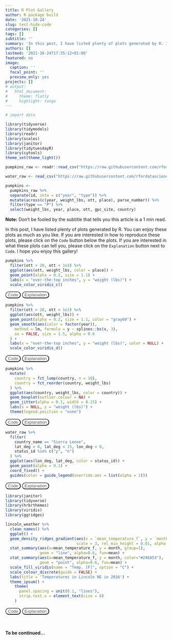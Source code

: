 ```yaml
---
title: R Plot Gallery
author: R package build
date: '2021-10-24'
slug: test-hide-code
categories: []
tags: []
subtitle: ''
summary: 'In this post, I have listed plenty of plots generated by R. I hope you enjoy this gallery!'
authors: []
lastmod: '2021-10-24T17:35:12+01:00'
featured: no
image:
  caption: ''
  focal_point: ''
  preview_only: yes
projects: []
# output:
#   html_document:
#     theme: flatly
#     highlight: tango
---
```

<script>
function myFunction(x) {
  if (x.style.display === "none") {
    x.style.display = "block";
  } else {
    x.style.display = "none";
  }
}
</script>
<style scoped>
.cb{
    background-color: white;
    color: #555555;
    border-radius:12px;
    outline: none;
    transition-duration: 0.4s;
}
.cb:focus {
  outline: none;
}
.cb:hover{
background-color: #555555;
color: white;
}
</style>
```r
# import data

library(tidyverse)
library(tidymodels)
library(readr)
library(scales)
library(janitor)
library(tidytuesdayR) 
library(cytools)
theme_set(theme_light())

pumpkins_raw <- readr::read_csv("https://raw.githubusercontent.com/rfordatascience/tidytuesday/master/data/2021/2021-10-19/pumpkins.csv")

water_raw <- read_csv("https://raw.githubusercontent.com/rfordatascience/tidytuesday/master/data/2021/2021-05-04/water.csv")

pumpkins <-
  pumpkins_raw %>%
  separate(id, into = c("year", "type")) %>%
  mutate(across(c(year, weight_lbs, ott, place), parse_number)) %>%
  filter(type == "P") %>%
  select(weight_lbs, year, place, ott, gpc_site, country)
```

**Note:** Don't be fooled by the subtitle that tells you this article is a 1 min read. 

In this post, I have listed plenty of plots generated by R. You can enjoy these plots as much as you like. If you are interested in how to reproduce these plots, please click on the `Code` button below the plots. If you are interested in what these plots can tell you, please click on the `Explanation` button next to `Code`. I hope you enjoy this gallery!

<figure style="padding: 0rem; margin: 0rem 0rem">
```r
pumpkins %>%
  filter(ott > 20, ott < 1e3) %>%
  ggplot(aes(ott, weight_lbs, color = place)) +
  geom_point(alpha = 0.2, size = 1.1) +
  labs(x = "over-the-top inches", y = "weight (lbs)") +
  scale_color_viridis_c()
```
<button class="cb" onclick="myFunction(myDIV1)">Code</button>
<div id="myDIV1" style="display: none">
```r
pumpkins %>%
  filter(ott > 20, ott < 1e3) %>%
  ggplot(aes(ott, weight_lbs, color = place)) +
  geom_point(alpha = 0.2, size = 1.1) +
  labs(x = "over-the-top inches", y = "weight (lbs)") +
  scale_color_viridis_c()
```
</div>
<button class="cb" onclick="myFunction(JAcl5tRJVM)">Explanation</button>
<div id="JAcl5tRJVM" style="display: none">

</div>
</figure> 

<figure style="padding: 0rem; margin: 0rem 0rem">
```r
pumpkins %>%
  filter(ott > 20, ott < 1e3) %>%
  ggplot(aes(ott, weight_lbs)) +
  geom_point(alpha = 0.2, size = 1.1, color = "gray60") +
  geom_smooth(aes(color = factor(year)),
    method = lm, formula = y ~ splines::bs(x, 3),
    se = FALSE, size = 1.5, alpha = 0.6
  ) +
  labs(x = "over-the-top inches", y = "weight (lbs)", color = NULL) +
  scale_color_viridis_d()
```
<button class="cb" onclick="myFunction(myDIV2)">Code</button>
<div id="myDIV2" style="display: none">
```r
pumpkins %>%
  filter(ott > 20, ott < 1e3) %>%
  ggplot(aes(ott, weight_lbs)) +
  geom_point(alpha = 0.2, size = 1.1, color = "gray60") +
  geom_smooth(aes(color = factor(year)),
    method = lm, formula = y ~ splines::bs(x, 3),
    se = FALSE, size = 1.5, alpha = 0.6
  ) +
  labs(x = "over-the-top inches", y = "weight (lbs)", color = NULL) +
  scale_color_viridis_d()
```
</div>
<button class="cb" onclick="myFunction(O5FeVvKch2)">Explanation</button>
<div id="O5FeVvKch2" style="display: none">

</div>
</figure> 

<figure style="padding: 0rem; margin: 0rem 0rem">
```r
pumpkins %>%
  mutate(
    country = fct_lump(country, n = 10),
    country = fct_reorder(country, weight_lbs)
  ) %>%
  ggplot(aes(country, weight_lbs, color = country)) +
  geom_boxplot(outlier.colour = NA) +
  geom_jitter(alpha = 0.1, width = 0.15) +
  labs(x = NULL, y = "weight (lbs)") +
  theme(legend.position = "none")
```
<button class="cb" onclick="myFunction(myDIV3)">Code</button>
<div id="myDIV3" style="display: none">
```r
pumpkins %>%
  mutate(
    country = fct_lump(country, n = 10),
    country = fct_reorder(country, weight_lbs)
  ) %>%
  ggplot(aes(country, weight_lbs, color = country)) +
  geom_boxplot(outlier.colour = NA) +
  geom_jitter(alpha = 0.1, width = 0.15) +
  labs(x = NULL, y = "weight (lbs)") +
  theme(legend.position = "none")
```
</div>
<button class="cb" onclick="myFunction(explain3)">Explanation</button>
<div id="explain3" style="display: none">
dafsafdafdafda
</div>
</figure> 

<figure style="padding: 0rem; margin: 0rem 0rem">
```r
water_raw %>%
  filter(
    country_name == "Sierra Leone",
    lat_deg > 0, lat_deg < 15, lon_deg < 0,
    status_id %in% c("y", "n")
  ) %>%
  ggplot(aes(lon_deg, lat_deg, color = status_id)) +
  geom_point(alpha = 0.1) +
  coord_fixed() +
  guides(color = guide_legend(override.aes = list(alpha = 1)))
```
<button class="cb" onclick="myFunction(AfH2K7Wc0h)">Code</button>
<div id="AfH2K7Wc0h" style="display: none">
```r
water_raw %>%
  filter(
    country_name == "Sierra Leone",
    lat_deg > 0, lat_deg < 15, lon_deg < 0,
    status_id %in% c("y", "n")
  ) %>%
  ggplot(aes(lon_deg, lat_deg, color = status_id)) +
  geom_point(alpha = 0.1) +
  coord_fixed() +
  guides(color = guide_legend(override.aes = list(alpha = 1)))
``` 
</div>
<button class="cb" onclick="myFunction(kaDimFIfN7)">Explanation</button>
<div id="kaDimFIfN7" style="display: none">

</div>
</figure>

<figure style="padding: 0rem; margin: 0rem 0rem">
```r
library(janitor)
library(tidyverse)
library(hrbrthemes)
library(viridis)
library(ggridges)

lincoln_weather %>% 
  clean_names() %>% 
  ggplot() + 
  geom_density_ridges_gradient(aes(x = `mean_temperature_f`, y = `month`, fill = ..x..),
                               scale = 3, rel_min_height = 0.01, alpha = 0.5) +
  stat_summary(aes(x=mean_temperature_f, y = month, group=1),
               geom = "line", alpha=0.6, fun=mean) +
  stat_summary(aes(x=mean_temperature_f, y = month, color="#24EA53"),
               geom = "point", alpha=0.6, fun=mean) +
  scale_fill_viridis(name = "Temp. [F]", option = "C") +
  scale_colour_discrete(guide = FALSE) +
  labs(title = 'Temperatures in Lincoln NE in 2016') +
  theme_ipsum() +
    theme(
      panel.spacing = unit(0.1, "lines"),
      strip.text.x = element_text(size = 8)
    )
```
<button class="cb" onclick="myFunction(YfY4lyskfJ)">Code</button>
<div id="YfY4lyskfJ" style="display: none">
```r
library(janitor)
library(tidyverse)
library(hrbrthemes)
library(viridis)
library(ggridges)

lincoln_weather %>% 
  clean_names() %>% 
  ggplot() + 
  geom_density_ridges_gradient(aes(x = `mean_temperature_f`, y = `month`, fill = ..x..),
                               scale = 3, rel_min_height = 0.01, alpha = 0.5) +
  stat_summary(aes(x=mean_temperature_f, y = month, group=1),
               geom = "line", alpha=0.6, fun=mean) +
  stat_summary(aes(x=mean_temperature_f, y = month, color="#24EA53"),
               geom = "point", alpha=0.6, fun=mean) +
  scale_fill_viridis(name = "Temp. [F]", option = "C") +
  scale_colour_discrete(guide = FALSE) +
  labs(title = 'Temperatures in Lincoln NE in 2016') +
  theme_ipsum() +
    theme(
      panel.spacing = unit(0.1, "lines"),
      strip.text.x = element_text(size = 8)
    )
``` 
</div>
<button class="cb" onclick="myFunction(yZMi3HtkXi)">Explanation</button>
<div id="yZMi3HtkXi" style="display: none">

</div>
</figure>
<br><br>
**To be continued...**
